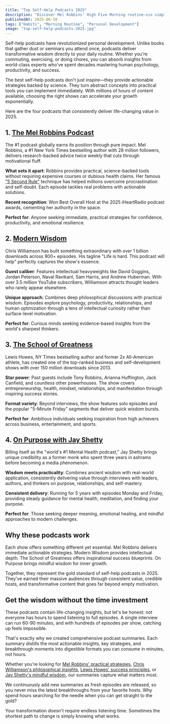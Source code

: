 ```yaml
---
title: "Top Self-Help Podcasts 2025"
description: "Discover Mel Robbins’ High Five Morning routine—six simple, science-backed steps to rewire your brain for confidence and success."
publishedAt: 2025-06-10
tags: ["Habits", "Morning Routine", "Personal Development"]
image: "top-self-help-podcasts-2025.jpg"
---
```



<BlogPageLayout frontmatter={frontmatter}>

Self-help podcasts have revolutionized personal development. Unlike books that gather dust or seminars you attend once, podcasts deliver transformative wisdom directly to your daily routine. Whether you're commuting, exercising, or doing chores, you can absorb insights from world-class experts who've spent decades mastering human psychology, productivity, and success.

The best self-help podcasts don't just inspire—they provide actionable strategies backed by science. They turn abstract concepts into practical tools you can implement immediately. With millions of hours of content available, choosing the right shows can accelerate your growth exponentially.

Here are the four podcasts that consistently deliver life-changing value in 2025.

## 1. [The Mel Robbins Podcast](/podcasts/mel-robbins)

The #1 podcast globally earns its position through pure impact. Mel Robbins, a #1 New York Times bestselling author with 28 million followers, delivers research-backed advice twice weekly that cuts through motivational fluff.

**What sets it apart**: Robbins provides practical, science-backed tools without requiring expensive courses or dubious health claims. Her famous ["5 Second Rule"](/blog/mel-robbins-5-second-rule-push-past-hesitation-achieve-your-goals) technique has helped millions overcome procrastination and self-doubt. Each episode tackles real problems with actionable solutions.

**Recent recognition**: Won Best Overall Host at the 2025 iHeartRadio podcast awards, cementing her authority in the space.

**Perfect for**: Anyone seeking immediate, practical strategies for confidence, productivity, and emotional resilience.

## 2. [Modern Wisdom](/podcasts/chris-williamson)

Chris Williamson has built something extraordinary with over 1 billion downloads across 900+ episodes. His tagline "Life is hard. This podcast will help" perfectly captures the show's essence.

**Guest caliber**: Features intellectual heavyweights like David Goggins, Jordan Peterson, Naval Ravikant, Sam Harris, and Andrew Huberman. With over 3.5 million YouTube subscribers, Williamson attracts thought leaders who rarely appear elsewhere.

**Unique approach**: Combines deep philosophical discussions with practical wisdom. Episodes explore psychology, productivity, relationships, and human optimization through a lens of intellectual curiosity rather than surface-level motivation.

**Perfect for**: Curious minds seeking evidence-based insights from the world's sharpest thinkers.

## 3. [The School of Greatness](/podcasts/lewis-howes)

Lewis Howes, NY Times bestselling author and former 2x All-American athlete, has created one of the top-ranked business and self-development shows with over 150 million downloads since 2013.

**Star power**: Past guests include Tony Robbins, Arianna Huffington, Jack Canfield, and countless other powerhouses. The show covers entrepreneurship, health, mindset, relationships, and manifestation through inspiring success stories.

**Format variety**: Beyond interviews, the show features solo episodes and the popular "5-Minute Friday" segments that deliver quick wisdom bursts.

**Perfect for**: Ambitious individuals seeking inspiration from high achievers across business, entertainment, and sports.

## 4. [On Purpose with Jay Shetty](/podcasts/jay-shetty)

Billing itself as the "world's #1 Mental Health podcast," Jay Shetty brings unique credibility as a former monk who spent three years in ashrams before becoming a media phenomenon.

**Wisdom meets practicality**: Combines ancient wisdom with real-world application, consistently delivering value through interviews with leaders, authors, and thinkers on purpose, relationships, and self-mastery.

**Consistent delivery**: Running for 5 years with episodes Monday and Friday, providing steady guidance for mental health, meditation, and finding your purpose.

**Perfect for**: Those seeking deeper meaning, emotional healing, and mindful approaches to modern challenges.

## Why these podcasts work

Each show offers something different yet essential. Mel Robbins delivers immediate actionable strategies. Modern Wisdom provides intellectual depth. The School of Greatness offers inspirational success blueprints. On Purpose brings mindful wisdom for inner growth.

Together, they represent the gold standard of self-help podcasts in 2025. They've earned their massive audiences through consistent value, credible hosts, and transformative content that goes far beyond empty motivation.

## Get the wisdom without the time investment

These podcasts contain life-changing insights, but let's be honest: not everyone has hours to spend listening to full episodes. A single interview can run 60-90 minutes, and with hundreds of episodes per show, catching up feels impossible.

That's exactly why we created comprehensive podcast summaries. Each summary distills the most actionable insights, key strategies, and breakthrough moments into digestible formats you can consume in minutes, not hours.

Whether you're looking for [Mel Robbins' practical strategies](/podcasts/mel-robbins), [Chris Williamson's philosophical insights](/podcasts/chris-williamson), [Lewis Howes' success principles](/podcasts/lewis-howes), or [Jay Shetty's mindful wisdom](/podcasts/jay-shetty), our summaries capture what matters most.

We continuously add new summaries as fresh episodes are released, so you never miss the latest breakthroughs from your favorite hosts. Why spend hours searching for the needle when you can get straight to the gold?

Your transformation doesn't require endless listening time. Sometimes the shortest path to change is simply knowing what works.

</BlogPageLayout>
